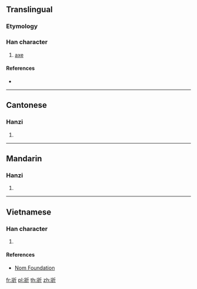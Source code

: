 ==Translingual==

===Etymology===
{{Han compound|爿|斤|c1=p|c2=s|t2=axe|ls=psc}}

===Han character===
{{Han char|rn=69|rad=斤|as=04|sn=8|four=22221|canj=VMHML|ids=⿰爿斤}}

# [[axe]]

====References====
* {{Han ref|kx=0479.090|dkj=13540|dj=0838.050|hdz=32023.110|uh=65A8|ud=26024|bh=CCC2|bd=52418}}

----

==Cantonese==

===Hanzi===
{{yue-hanzi|jyut=coeng1|y=cheung1}}

# {{defn|lang=yue|sort=斤04}}

----

==Mandarin==

===Hanzi===
{{cmn-hanzi|pin=[[qiāng]] ([[qiang1]])|wg=ch'iang<sup>1</sup>}}

# {{defn|lang=cmn|sort=斤04}}

----

==Vietnamese==

===Han character===
{{vi-readings|rs=斤04|hanviet=thương}}

# {{defn|lang=vi|sort=斤04}}

====References====
* [http://nomfoundation.org/common/nom_details.php?codepoint=65a8 Nom Foundation]

[[fr:斨]]
[[pl:斨]]
[[th:斨]]
[[zh:斨]]